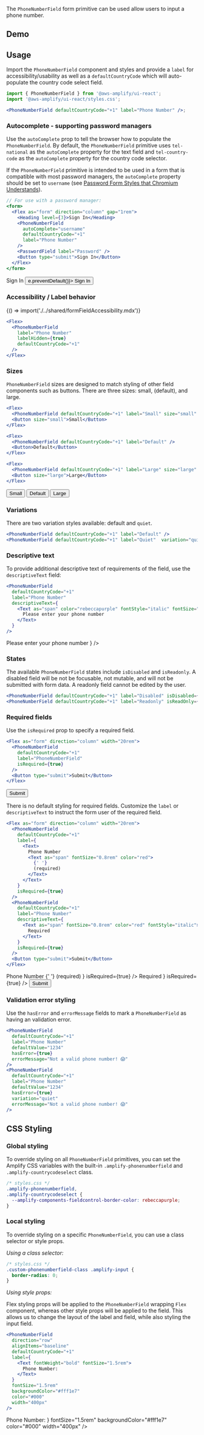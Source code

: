 
The `PhoneNumberField` form primitive can be used allow users to input a phone number.

## Demo

<PhoneNumberFieldDemo />

## Usage

Import the `PhoneNumberField` component and styles and provide a `label` for accessibility/usability as well as a `defaultCountryCode`
which will auto-populate the country code select field.

```jsx
import { PhoneNumberField } from '@aws-amplify/ui-react';
import '@aws-amplify/ui-react/styles.css';

<PhoneNumberField defaultCountryCode="+1" label="Phone Number" />;
```

### Autocomplete - supporting password managers

Use the `autoComplete` prop to tell the browser how to populate the `PhoneNumberField`. By default, the `PhoneNumberField` primitive uses `tel-national`
as the `autoComplete` property for the text field and `tel-country-code` as the `autoComplete` property for the country code selector.

If the `PhoneNumberField` primitive is intended to be used in a form that is compatible with most password managers, the `autoComplete` property should
be set to `username` (see [Password Form Styles that Chromium Understands](https://www.chromium.org/developers/design-documents/form-styles-that-chromium-understands)).

```jsx
// For use with a password manager:
<form>
  <Flex as="form" direction="column" gap="1rem">
    <Heading level={3}>Sign In</Heading>
    <PhoneNumberField
      autoComplete="username"
      defaultCountryCode="+1"
      label="Phone Number"
    />
    <PasswordField label="Password" />
    <Button type="submit">Sign In</Button>
  </Flex>
</form>
```

<Example>
  <Flex as="form" direction="column" gap="1rem">
    <Heading level={3}>Sign In</Heading>
    <PhoneNumberField
      autoComplete="username"
      label="Phone Number"
      defaultCountryCode="+1"
    />
    <PasswordField label="Password" />
    <Button type="submit" onClick={(e) => e.preventDefault()}>
      Sign In
    </Button>
  </Flex>
</Example>

### Accessibility / Label behavior

<Fragment>{() => import('./../shared/formFieldAccessibility.mdx')}</Fragment>

```jsx
<Flex>
  <PhoneNumberField
    label="Phone Number"
    labelHidden={true}
    defaultCountryCode="+1"
  />
</Flex>
```

<Example>
  <Flex>
    <PhoneNumberField
      label="Phone Number"
      labelHidden={true}
      defaultCountryCode="+1"
    />
  </Flex>
</Example>

### Sizes

`PhoneNumberField` sizes are designed to match styling of other field components such as buttons. There are three sizes: small, (default), and large.

```jsx
<Flex>
  <PhoneNumberField defaultCountryCode="+1" label="Small" size="small" />
  <Button size="small">Small</Button>
</Flex>

<Flex>
  <PhoneNumberField defaultCountryCode="+1" label="Default" />
  <Button>Default</Button>
</Flex>

<Flex>
  <PhoneNumberField defaultCountryCode="+1" label="Large" size="large" />
  <Button size="large">Large</Button>
</Flex>
```

<Example>
  <Flex direction="column" gap="1rem">
    <Flex>
      <PhoneNumberField defaultCountryCode="+1" label="Small" size="small" />
      <Button size="small">Small</Button>
    </Flex>
    <Flex>
      <PhoneNumberField defaultCountryCode="+1" label="Default" />
      <Button>Default</Button>
    </Flex>
    <Flex>
      <PhoneNumberField defaultCountryCode="+1" label="Large" size="large" />
      <Button size="large">Large</Button>
    </Flex>
  </Flex>
</Example>

### Variations

There are two variation styles available: default and `quiet`.

```jsx
<PhoneNumberField defaultCountryCode="+1" label="Default" />
<PhoneNumberField defaultCountryCode="+1" label="Quiet"  variation="quiet"/>
```

<Example>
  <PhoneNumberField defaultCountryCode="+1" label="Default" />
  <PhoneNumberField defaultCountryCode="+1" label="Quiet" variation="quiet" />
</Example>

### Descriptive text

To provide additional descriptive text of requirements of the field, use the `descriptiveText` field:

```jsx
<PhoneNumberField
  defaultCountryCode="+1"
  label="Phone Number"
  descriptiveText={
    <Text as="span" color="rebeccapurple" fontStyle="italic" fontSize="0.8rem">
      Please enter your phone number
    </Text>
  }
/>
```

<Example>
  <View width="100%">
    <PhoneNumberField
      defaultCountryCode="+1"
      label="Phone Number"
      descriptiveText={
        <Text
          as="span"
          color="rebeccapurple"
          fontStyle="italic"
          fontSize="0.8rem"
        >
          Please enter your phone number
        </Text>
      }
    />
  </View>
</Example>

### States

The available `PhoneNumberField` states include `isDisabled` and `isReadonly`. A disabled field will be not be focusable, not mutable,
and will not be submitted with form data. A readonly field cannot be edited by the user.

```jsx
<PhoneNumberField defaultCountryCode="+1" label="Disabled" isDisabled={true} descriptiveText="You can't submit me" />
<PhoneNumberField defaultCountryCode="+1" label="Readonly" isReadOnly={true} descriptiveText="You can't edit me" />
```

<Example>
  <Flex direction="column" gap="1rem">
    <PhoneNumberField
      defaultCountryCode="+1"
      label="Disabled"
      isDisabled={true}
      descriptiveText="You can't submit me"
    />
    <PhoneNumberField
      defaultCountryCode="+1"
      label="Readonly"
      isReadOnly={true}
      descriptiveText="You can't edit me"
    />
  </Flex>
</Example>

### Required fields

Use the `isRequired` prop to specify a required field.

```jsx
<Flex as="form" direction="column" width="20rem">
  <PhoneNumberField
    defaultCountryCode="+1"
    label="PhoneNumberField"
    isRequired={true}
  />
  <Button type="submit">Submit</Button>
</Flex>
```

<Example>
  <Flex as="form" direction="column" width="20rem">
    <PhoneNumberField
      defaultCountryCode="+1"
      label="PhoneNumberField"
      isRequired={true}
    />
    <Button type="submit">Submit</Button>
  </Flex>
</Example>

There is no default styling for required fields. Customize the `label` or `descriptiveText` to instruct the form user of the required field.

```jsx
<Flex as="form" direction="column" width="20rem">
  <PhoneNumberField
    defaultCountryCode="+1"
    label={
      <Text>
        Phone Number
        <Text as="span" fontSize="0.8rem" color="red">
          {' '}
          (required)
        </Text>
      </Text>
    }
    isRequired={true}
  />
  <PhoneNumberField
    defaultCountryCode="+1"
    label="Phone Number"
    descriptiveText={
      <Text as="span" fontSize="0.8rem" color="red" fontStyle="italic">
        Required
      </Text>
    }
    isRequired={true}
  />
  <Button type="submit">Submit</Button>
</Flex>
```

<Example>
  <Flex as="form" direction="column" width="20rem">
    <PhoneNumberField
      defaultCountryCode="+1"
      label={
        <Text>
          Phone Number
          <Text as="span" fontSize="0.8rem" color="red">
            {' '}
            (required)
          </Text>
        </Text>
      }
      isRequired={true}
    />
    <PhoneNumberField
      defaultCountryCode="+1"
      label="Phone Number"
      descriptiveText={
        <Text as="span" fontSize="0.8rem" color="red" fontStyle="italic">
          Required
        </Text>
      }
      isRequired={true}
    />
    <Button type="submit">Submit</Button>
  </Flex>
</Example>

### Validation error styling

Use the `hasError` and `errorMessage` fields to mark a `PhoneNumberField` as having an validation error.

```jsx
<PhoneNumberField
  defaultCountryCode="+1"
  label="Phone Number"
  defaultValue="1234"
  hasError={true}
  errorMessage="Not a valid phone number! 😱"
/>
<PhoneNumberField
  defaultCountryCode="+1"
  label="Phone Number"
  defaultValue="1234"
  hasError={true}
  variation="quiet"
  errorMessage="Not a valid phone number! 😱"
/>
```

<Example>
  <Flex gap="1rem" direction="column">
    <PhoneNumberField
      defaultCountryCode="+1"
      label="Phone Number"
      defaultValue="1234"
      hasError={true}
      errorMessage="Not a valid phone number! 😱"
    />
    <PhoneNumberField
      defaultCountryCode="+1"
      label="Password"
      defaultValue="1234"
      hasError={true}
      variation="quiet"
      errorMessage="Not a valid phone number! 😱"
    />
  </Flex>
</Example>

## CSS Styling

### Global styling

To override styling on all `PhoneNumberField` primitives, you can set the Amplify CSS variables with the built-in `.amplify-phonenumberfield`
and `.amplify-countrycodeselect` class.

```css
/* styles.css */
.amplify-phonenumberfield,
.amplify-countrycodeselect {
  --amplify-components-fieldcontrol-border-color: rebeccapurple;
}
```

<Example>
  <PhoneNumberField
    defaultCountryCode="+1"
    label="Globally styled field"
    className="globally-styled-textfield"
  />
</Example>

### Local styling

To override styling on a specific `PhoneNumberField`, you can use a class selector or style props.

_Using a class selector:_

```css
/* styles.css */
.custom-phonenumberfield-class .amplify-input {
  border-radius: 0;
}
```

<Example>
  <PhoneNumberField
    className="custom-phonenumberfield-class"
    defaultCountryCode="+1"
    label="Square field"
  />
</Example>

_Using style props:_

Flex styling props will be applied to the `PhoneNumberField` wrapping `Flex` component, whereas other style props will be applied to the field.
This allows us to change the layout of the label and field, while also styling the input field.

```jsx
<PhoneNumberField
  direction="row"
  alignItems="baseline"
  defaultCountryCode="+1"
  label={
    <Text fontWeight="bold" fontSize="1.5rem">
      Phone Number:
    </Text>
  }
  fontSize="1.5rem"
  backgroundColor="#fff1e7"
  color="#000"
  width="400px"
/>
```

<Example>
  <PhoneNumberField
    direction="row"
    alignItems="baseline"
    defaultCountryCode="+1"
    label={
      <Text fontWeight="bold" fontSize="1.5rem">
        Phone Number:
      </Text>
    }
    fontSize="1.5rem"
    backgroundColor="#fff1e7"
    color="#000"
    width="400px"
  />
</Example>
